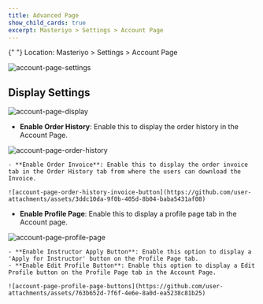 ```yaml
---
title: Advanced Page
show_child_cards: true
excerpt: Masteriyo > Settings > Account Page
---
```


<Callout>
  {" "}  
Location: Masteriyo > Settings > Account Page
<Callout>

![account-page-settings](https://github.com/user-attachments/assets/8bc74fb2-0fff-4c1d-809d-5eeeed0759f1)

## Display Settings

![account-page-display](https://github.com/user-attachments/assets/814542e4-2924-433d-b603-76524882a144)

- **Enable Order History**: Enable this to display the order history in the Account Page.

![account-page-order-history](https://github.com/user-attachments/assets/4f68fef3-a819-4201-bde0-d14be0610139)

    - **Enable Order Invoice**: Enable this to display the order invoice tab in the Order History tab from where the users can download the Invoice.

    ![account-page-order-history-invoice-button](https://github.com/user-attachments/assets/3ddc10da-9f0b-405d-8b04-baba5431af08)

- **Enable Profile Page**: Enable this to display a profile page tab in the Account page.

![account-page-profile-page](https://github.com/user-attachments/assets/dd9d585d-9daf-45bf-817f-72364f3450a4)

    - **Enable Instructor Apply Button**: Enable this option to display a 'Apply for Instructor' button on the Profile Page tab.
    - **Enable Edit Profile Button**: Enable this option to display a Edit Profile button on the Profile Page tab in the Account Page.

    ![account-page-profile-page-buttons](https://github.com/user-attachments/assets/763b652d-7f6f-4e6e-8a0d-ea5238c81b25)
